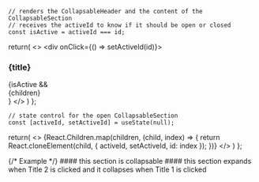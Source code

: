 
    // renders the CollapsableHeader and the content of the CollapsableSection
    // receives the activeId to know if it should be open or closed
    const isActive = activeId === id;
    
   return(
      <>
        <div onClick={() => setActiveId(id)}>
            <h3>{title}</h3>
        </div>
        {isActive && <div>{children}</div>}
      </>
   )
};

    // state control for the open CollapsableSection
    const [activeId, setActiveId] = useState(null);
    
   return(
      <>
      {React.Children.map(children, (child, index) => {
         return React.cloneElement(child, { activeId, setActiveId, id: index });
      })}
      </>
   )
};

{/* Example */}
<CollapsableGroup>
    <CollapsableSection title="Title 1">
        #### this section is collapsable
    </CollapsableSection>
    <CollapsableSection title="Title 2">
        #### this section expands when Title 2 is clicked and it collapses when Title 1 is clicked
    </CollapsableSection>
</CollapsableGroup>